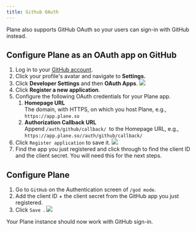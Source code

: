```yaml
---
title: Github OAuth
---
```


Plane also supports GitHub OAuth so your users can sign-in with GitHub instead.

## Configure Plane as an OAuth app on GitHub

1. Log in to your [GitHub account](https://github.com/).
2. Click your profile's avatar and navigate to **Settings.**
3. Click **Developer Settings** and then **OAuth Apps**.
   ![](/img/authentication/github/github-auth-1.png)
4. Click **Register a new application**.
5. Configure the following OAuth credentials for your Plane app.
   1. **Homepage URL**\
      The domain, with HTTPS, on which you host Plane, e.g., `https://app.plane.so`
   2. **Authorization Callback URL**\
      Append `/auth/github/callback/ `to the Homepage URL, e.g., `https://app.plane.so//auth/github/callback/`
6. Click `Register application` to save it.
   ![](/img/authentication/github/github-auth-2.png)
7. Find the app you just registered and click through to find the client ID and the client secret. You will need this for the next steps.

## Configure Plane

1. Go to `GitHub` on the Authentication screen of `/god mode`.
2. Add the client ID + the client secret from the GitHub app you just registered.
3. Click `Save `.
![](/img/instance-admin/authentication-instance-settings.png)

Your Plane instance should now work with GitHub sign-in.
